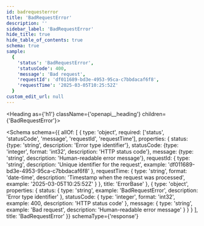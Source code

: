 ```yaml
---
id: badrequesterror
title: 'BadRequestError'
description: ''
sidebar_label: 'BadRequestError'
hide_title: true
hide_table_of_contents: true
schema: true
sample:
  {
    'status': 'BadRequestError',
    'statusCode': 400,
    'message': 'Bad request',
    'requestId': 'df011689-bd3e-4953-95ca-c7bbdacaf6f8',
    'requestTime': '2025-03-05T10:25:52Z'
  }
custom_edit_url: null
---
```



<Heading as={'h1'} className={'openapi__heading'} children={'BadRequestError'}></Heading>

<Schema
  schema={{
    allOf: [
      {
        type: 'object',
        required: ['status', 'statusCode', 'message', 'requestId', 'requestTime'],
        properties: {
          status: {type: 'string', description: 'Error type identifier'},
          statusCode: {type: 'integer', format: 'int32', description: 'HTTP status code'},
          message: {type: 'string', description: 'Human-readable error message'},
          requestId: {
            type: 'string',
            description: 'Unique identifier for the request',
            example: 'df011689-bd3e-4953-95ca-c7bbdacaf6f8'
          },
          requestTime: {
            type: 'string',
            format: 'date-time',
            description: 'Timestamp when the request was processed',
            example: '2025-03-05T10:25:52Z'
          }
        },
        title: 'ErrorBase'
      },
      {
        type: 'object',
        properties: {
          status: {
            type: 'string',
            example: 'BadRequestError',
            description: 'Error type identifier'
          },
          statusCode: {
            type: 'integer',
            format: 'int32',
            example: 400,
            description: 'HTTP status code'
          },
          message: {
            type: 'string',
            example: 'Bad request',
            description: 'Human-readable error message'
          }
        }
      }
    ],
    title: 'BadRequestError'
  }}
  schemaType={'response'}
></Schema>
